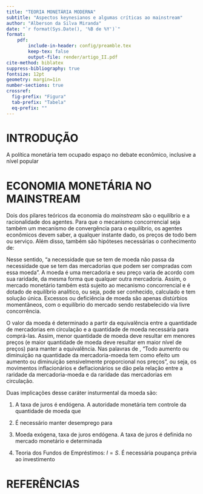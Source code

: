 ```yaml
---
title: "TEORIA MONETÁRIA MODERNA"
subtitle: "Aspectos keynesianos e algumas críticas ao mainstream"
author: "Alberson da Silva Miranda"
date: "`r format(Sys.Date(), '%B de %Y')`"
format:
    pdf:
        include-in-header: config/preamble.tex
        keep-tex: false
        output-file: render/artigo_II.pdf
cite-method: biblatex
suppress-bibliography: true
fontsize: 12pt
geometry: margin=1in
number-sections: true
crossref:
  fig-prefix: "Figura"
  tab-prefix: "Tabela"
  eq-prefix: ""
---
```


# INTRODUÇÃO {-}

A política monetária tem ocupado espaço no debate econômico, inclusive a nível popular

# ECONOMIA MONETÁRIA NO MAINSTREAM

Dois dos pilares teóricos da economia do *mainstream* são o equilíbrio e a racionalidade dos agentes. Para que o mecanismo concorrencial seja também um mecanismo de convergência para o equilíbrio, os agentes econômicos devem saber, a qualquer instante dado, os preços de todo bem ou serviço. Além disso, também
são hipóteses necessárias o conhecimento de:

\begin{citacao}
1) que provisões em produtos deve ter para sua comodidade; 2) quanto deve ter em caixa para restabelecer essas provisões e para comprar produtos e serviços consumíveis, à medida que são consumidos (esperando que esgotem os prazos de seus arrendamentos, de seus dalários e de seus juros), quer para comprar capitais novos. \cite{walras_leon_compendio_1986}
\end{citacao}

Nesse sentido, "a necessidade que se tem de moeda não passa da necessidade que se tem das mercadorias que podem ser compradas com essa moeda". A moeda é uma mercadoria e seu preço varia de acordo com sua raridade, da mesma forma que qualquer outra mercadoria. Assim, o mercado monetário também está sujeito ao mecanismo concorrencial e é dotado de equilíbrio analítico, ou seja, pode ser conhecido, calculado e tem solução única. Excessos ou deficiência de moeda são apenas distúrbios momentâneos, com o equilíbrio do mercado sendo restabelecido via livre concorrência.

O valor da moeda é determinado a partir da equivalência entre a quantidade de mercadorias em circulação e a quantidade de moeda necessária para comprá-las. Assim, menor quantidade de moeda deve resultar em menores preços (e maior quantidade de moeda deve resultar em maior nível de preços) para manter a equivalência. Nas palavras de \textcite{walras_leon_compendio_1986}, "Todo aumento ou diminuição na quantidade da mercadoria-moeda tem como efeito um aumento ou diminuição sensivelmente proporcional nos preços", ou seja, os movimentos inflacionários e deflacionários se dão pela relação entre a raridade da mercadoria-moeda e da raridade das mercadorias em circulação.

Duas implicações desse caráter insturmental da moeda são:

1. A taxa de juros é endógena. A autoridade monetária tem controle da quantidade de moeda que
1. É necessário manter desemprego para 

1. Moeda exógena, taxa de juros endógena. A taxa de juros é definida no mercado monetário e determinada 
1. Teoria dos Fundos de Empréstimos: $I = S$. É necessária poupança prévia ao investimento

# REFERÊNCIAS {-}